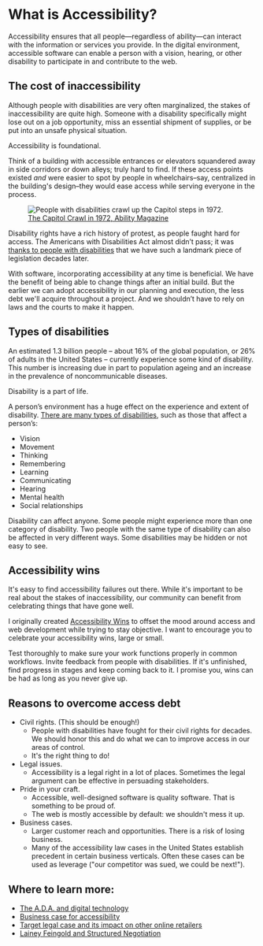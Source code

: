 
# What is Accessibility?

Accessibility ensures that all people—regardless of ability—can interact with the information or services you provide. In the digital environment, accessible software can enable a person with a vision, hearing, or other disability to participate in and contribute to the web.

## The cost of inaccessibility

Although people with disabilities are very often marginalized, the stakes of inaccessibility are quite high. Someone with a disability specifically might lose out on a job opportunity, miss an essential shipment of supplies, or be put into an unsafe physical situation.

<DropCapQuote>
Accessibility is foundational.
</DropCapQuote>

Think of a building with accessible entrances or elevators squandered away in side corridors or down alleys; truly hard to find. If these access points existed _and_ were easier to spot by people in wheelchairs–say, centralized in the building's design–they would ease access while serving everyone in the process.

<figure className="my-6">
    <img src="/adapt-action.jpg" alt="People with disabilities crawl up the Capitol steps in 1972." />
    <figcaption>
        <a href="https://abilitymagazine.com/are-todays-politicians-prepared-for-another-capitol-climb/">The Capitol Crawl in 1972, Ability Magazine</a>
    </figcaption>
</figure>

Disability rights have a rich history of protest, as people faught hard for access. The Americans with Disabilities Act almost didn’t pass; it was [thanks to people with disabilities](https://cripcamp.com/) that we have such a landmark piece of legislation decades later.

With software, incorporating accessibility at any time is beneficial. We have the benefit of being able to change things after an initial build. But the earlier we can adopt accessibility in our planning and execution, the less debt we'll acquire throughout a project. And we shouldn’t have to rely on laws and the courts to make it happen.

## Types of disabilities

An estimated 1.3 billion people – about 16% of the global population, or 26% of adults in the United States – currently experience some kind of disability. This number is increasing due in part to population ageing and an increase in the prevalence of noncommunicable diseases.

<DropCapQuote>
Disability is a part of life.
</DropCapQuote>

A person’s environment has a huge effect on the experience and extent of disability. [There are many types of disabilities](https://www.cdc.gov/ncbddd/disabilityandhealth/disability.html), such as those that affect a person’s:

- Vision
- Movement
- Thinking
- Remembering
- Learning
- Communicating
- Hearing
- Mental health
- Social relationships

Disability can affect anyone. Some people might experience more than one category of disability. Two people with the same type of disability can also be affected in very different ways. Some disabilities may be hidden or not easy to see.

## Accessibility wins

It's easy to find accessibility failures out there. While it's important to be real about the stakes of inaccessibility, our community can benefit from celebrating things that have gone well.

I originally created [Accessibility Wins](https://a11ywins.tumblr.com/) to offset the mood around access and web development while trying to stay objective. I want to encourage you to celebrate your accessibility wins, large or small.

Test thoroughly to make sure your work functions properly in common workflows. Invite feedback from people with disabilities. If it's unfinished, find progress in stages and keep coming back to it. I promise you, wins can be had as long as you never give up.

## Reasons to overcome access debt

- Civil rights. (This should be enough!)
    - People with disabilities have fought for their civil rights for decades. We should honor this and do what we can to improve access in our areas of control.
    - It's the right thing to do!
- Legal issues.
    - Accessibility is a legal right in a lot of places. Sometimes the legal argument can be effective in persuading stakeholders.
- Pride in your craft.
    - Accessible, well-designed software is quality software. That is something to be proud of.
    - The web is mostly accessible by default: we shouldn't mess it up.
- Business cases.
    - Larger customer reach and opportunities. There is a risk of losing business.
    - Many of the accessibility law cases in the United States establish precedent in certain business verticals. Often these cases can be used as leverage ("our competitor was sued, we could be next!").


## Where to learn more:
- [The A.D.A. and digital technology](https://www.ada.gov/resources/web-guidance/)
- [Business case for accessibility](https://www.w3.org/WAI/business-case/)
- [Target legal case and its impact on other online retailers](https://www.w3.org/WAI/business-case/archive/target-case-study)
- [Lainey Feingold and Structured Negotiation](https://www.lflegal.com/book/structured-negotiation/)